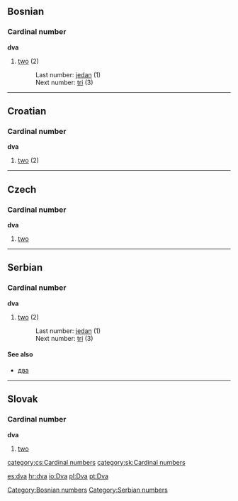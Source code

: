 ==Bosnian==
===Cardinal number===
'''dva'''
#[[two]] (2)
#:Last number: [[jedan]] (1)
#:Next number: [[tri]] (3)
[[Category:Bosnian numbers]]

----

==Croatian==
===Cardinal number===
'''dva'''
#[[two]] (2)

----

==Czech==
===Cardinal number===
'''dva'''
#[[two]]

----

==Serbian==
===Cardinal number===
'''dva'''
#[[two]] (2)
#:Last number: [[jedan]] (1)
#:Next number: [[tri]] (3)
====See also====
*[[два]]
[[Category:Serbian numbers]]

----

==Slovak==
===Cardinal number===
'''dva'''
#[[two]]

[[category:cs:Cardinal numbers]]
[[category:sk:Cardinal numbers]]

[[es:dva]]
[[hr:dva]]
[[io:Dva]]
[[pl:Dva]]
[[pt:Dva]]